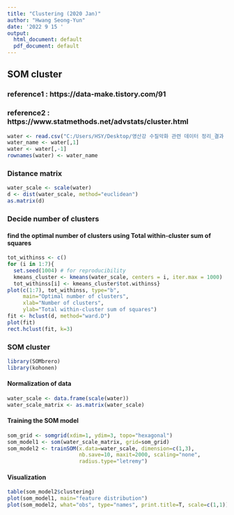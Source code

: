 ```yaml
---
title: "Clustering (2020 Jan)"
author: "Hwang Seong-Yun"
date: '2022 9 15 '
output:
  html_document: default
  pdf_document: default
---
```


## SOM cluster
### reference1 : https://data-make.tistory.com/91
### reference2 : https://www.statmethods.net/advstats/cluster.html

```r
water <- read.csv("C:/Users/HSY/Desktop/영산강 수질악화 관련 데이터 정리_결과 포함(220915)/월별 평균 자료/2020년 1월.csv", sep=",", header=T)
water_name <- water[,1]
water <- water[,-1]
rownames(water) <- water_name
```

### Distance matrix

```r
water_scale <- scale(water)
d <- dist(water_scale, method="euclidean")
as.matrix(d)
```

### Decide number of clusters

#### find the optimal number of clusters using Total within-cluster sum of squares

```r
tot_withinss <- c()
for (i in 1:7){
  set.seed(1004) # for reproducibility 
  kmeans_cluster <- kmeans(water_scale, centers = i, iter.max = 1000)
  tot_withinss[i] <- kmeans_cluster$tot.withinss}
plot(c(1:7), tot_withinss, type="b", 
     main="Optimal number of clusters", 
     xlab="Number of clusters", 
     ylab="Total within-cluster sum of squares")
fit <- hclust(d, method="ward.D")
plot(fit)
rect.hclust(fit, k=3)
```

### SOM cluster

```r
library(SOMbrero)
library(kohonen)
```

#### Normalization of data

```r
water_scale <- data.frame(scale(water))
water_scale_matrix <- as.matrix(water_scale)
```

#### Training the SOM model

```r
som_grid <- somgrid(xdim=1, ydim=3, topo="hexagonal")
som_model1 <- som(water_scale_matrix, grid=som_grid)
som_model2 <- trainSOM(x.data=water_scale, dimension=c(1,3),
                       nb.save=10, maxit=2000, scaling="none",
                       radius.type="letremy")
```

#### Visualization

```r
table(som_model2$clustering)
plot(som_model1, main="feature distribution")
plot(som_model2, what="obs", type="names", print.title=T, scale=c(1,1))
```

